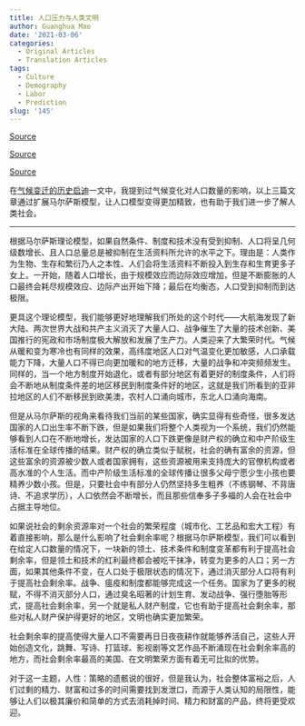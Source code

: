 ```yaml
---
title: 人口压力与人类文明
author: Guanghua Mao
date: '2021-03-06'
categories:
  - Original Articles
  - Translation Articles
tags:
  - Culture
  - Demography
  - Labor
  - Prediction
slug: '145'
---
```


 [Source](http://headsalon.org/archives/6798.html)

 [Source](http://headsalon.org/archives/662.html)

[Source](http://headsalon.org/archives/658.html)

在[气候变迁的历史启迪](https://guanghuamao.netlify.app/2020/12/23/1/)一文中，我提到过气候变化对人口数量的影响，以上三篇文章通过扩展马尔萨斯模型，让人口模型变得更加精致，也有助于我们进一步了解人类社会。

---

根据马尔萨斯理论模型，如果自然条件、制度和技术没有受到抑制、人口将呈几何级数增长、且人口总量总是被抑制在生活资料所允许的水平之下。理由是：人类作为生物、生存和繁衍乃人之本性、人们会将生活资料不断投入到生存和生育更多子女上。一开始，随着人口增长，由于规模效应而边际效应增加，但是不断膨胀的人口最终会耗尽规模效应、边际产出开始下降；最后在均衡态，人口受到抑制而到达极限。

更具这个理论模型，我们能够更好地理解我们所处的这个时代——大航海发现了新大陆、两次世界大战和共产主义消灭了大量人口、战争催生了大量的技术创新、美国推行的宪政和市场制度极大解放和发展了生产力。人类迎来了大繁荣时代。气候从暖和变为寒冷也有同样的效果，高纬度地区人口对气温变化更加敏感，人口承载能力下降，大量人口不得已向更加暖和的地方迁移，大量的战争和冲突频频发生。同样的，当一个地方制度开始退化，或者有部分地区有着更好的制度条件，人们将会不断地从制度条件差的地区移民到制度条件好的地区，这就是我们所看到的亚非拉地区的人们不断移民到欧美澳，农村人口涌向城市，东北人口涌向海南。

但是从马尔萨斯的视角来看待我们当前的某些国家，确实显得有些奇怪，很多发达国家的人口出生率不断下跌，但是如果我们将整个人类视为一个系统，我们仍然能够看到人口在不断地增长，发达国家的人口下跌更像是财产权的确立和中产阶级生活标准在全球传播的结果。财产权的确立类似于赋税，社会的确有富余的资源，但这些富余的资源被少数人或者国家拥有，这些资源被用来支持庞大的官僚机构或者高水准的个人生活。而中产阶级生活标准的全球传播让很多父母宁愿少生小孩也要精养少数小孩。但是，只要社会中有部分人仍然坚持多生粗养（不练钢琴、不背唐诗、不追求学历），人口依然会不断增长，而且那些信奉多子多福的人会在社会中占据主导地位。

如果说社会的剩余资源率对一个社会的繁荣程度（城市化、工艺品和宏大工程）有着直接影响，那么是什么影响了社会剩余率呢？根据马尔萨斯模型，我们可以看到在给定人口数量的情况下，一块新的领土、技术条件和制度变革都有利于提高社会剩余率，但是领土和技术的红利最终都会被吃干抹净，转变为更多的人口；另一方面，如果其他条件不变，在人口处于极限状态的情况下，通过消灭部分人口将有利于提高社会剩余率。战争、瘟疫和制度都能够完成这一个任务。国家为了更多的税赋，不得不消灭部分人口，通过臭名昭著的计划生育、发动战争、强行堕胎等形式，提高社会剩余率，另一个就是私人财产制度，它也有助于提高社会剩余率，那些对私人财产保护得更好的地区，文明也确实更加繁荣。

社会剩余率的提高使得大量人口不需要再日日夜夜耕作就能够养活自己，这些人开始创造文化，跳舞、写诗、打篮球、影视剧等文艺作品不断涌现在社会剩余率高的地方，而社会剩余率最高的美国、在文明繁荣方面有着无可比拟的优势。

对于这一主题，人性：策略的遗骸说的很好，但是我认为，社会整体富裕之后，人们过剩的精力、财富和过多的时间需要找到发泄口，而源于人类认知的局限性，能够让人们以极其廉价和简单的方式去消耗掉时间、精力和财富的产品，终将更受欢迎。



